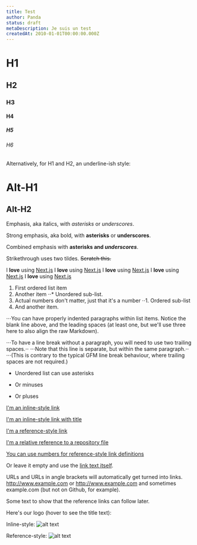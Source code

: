 ```yaml
---
title: Test
author: Panda
status: draft
metaDescription: Je suis un test
createdAt: 2010-01-01T00:00:00.000Z
---
```


# H1
## H2
### H3
#### H4
##### H5
###### H6

Alternatively, for H1 and H2, an underline-ish style:

Alt-H1
======

Alt-H2
------

Emphasis, aka italics, with *asterisks* or _underscores_.

Strong emphasis, aka bold, with **asterisks** or __underscores__.

Combined emphasis with **asterisks and _underscores_**.

Strikethrough uses two tildes. ~~Scratch this.~~


I **love** using [Next.js](https://nextjs.org/)
I **love** using [Next.js](https://nextjs.org/)
I **love** using [Next.js](https://nextjs.org/)
I **love** using [Next.js](https://nextjs.org/)
I **love** using [Next.js](https://nextjs.org/)


1. First ordered list item
2. Another item
⋅⋅* Unordered sub-list. 
1. Actual numbers don't matter, just that it's a number
⋅⋅1. Ordered sub-list
4. And another item.

⋅⋅⋅You can have properly indented paragraphs within list items. Notice the blank line above, and the leading spaces (at least one, but we'll use three here to also align the raw Markdown).

⋅⋅⋅To have a line break without a paragraph, you will need to use two trailing spaces.⋅⋅
⋅⋅⋅Note that this line is separate, but within the same paragraph.⋅⋅
⋅⋅⋅(This is contrary to the typical GFM line break behaviour, where trailing spaces are not required.)

* Unordered list can use asterisks
- Or minuses
+ Or pluses


[I'm an inline-style link](https://www.google.com)

[I'm an inline-style link with title](https://www.google.com "Google's Homepage")

[I'm a reference-style link][Arbitrary case-insensitive reference text]

[I'm a relative reference to a repository file](../blob/master/LICENSE)

[You can use numbers for reference-style link definitions][1]

Or leave it empty and use the [link text itself].

URLs and URLs in angle brackets will automatically get turned into links. 
http://www.example.com or <http://www.example.com> and sometimes 
example.com (but not on Github, for example).

Some text to show that the reference links can follow later.

[arbitrary case-insensitive reference text]: https://www.mozilla.org
[1]: http://slashdot.org
[link text itself]: http://www.reddit.com


Here's our logo (hover to see the title text):

Inline-style: 
![alt text](https://assets.jkanda.fr/production/medias/3298/akali-interprete-par-linupix.jpg "Logo Title Text 1")

Reference-style: 
![alt text][logo]

[logo]: https://assets.jkanda.fr/production/medias/3298/akali-interprete-par-linupix.jpg "Logo Title Text 2"